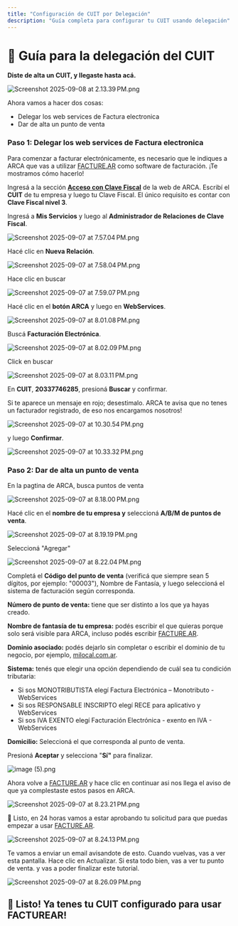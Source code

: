 ```yaml
---
title: "Configuración de CUIT por Delegación"
description: "Guía completa para configurar tu CUIT usando delegación"
---
```



# 🤝 Guía para la delegación del CUIT

**Diste de alta un CUIT, y llegaste hasta acá.**

![Screenshot 2025-09-08 at 2.13.39 PM.png](/images/Screenshot2025-09-08at2.13.39PM.png)

Ahora vamos a hacer dos cosas:

- Delegar los web services de Factura electronica
- Dar de alta un punto de venta

### Paso 1: Delegar los web services de Factura electronica

Para comenzar a facturar electrónicamente, es necesario que le indiques a ARCA que vas a utilizar [FACTURE.AR](http://FACTURE.AR) como software de facturación. ¡Te mostramos cómo hacerlo\!

Ingresá a la sección [**Acceso con Clave Fiscal**](https://auth.afip.gob.ar/contribuyente_/login.xhtml) de la web de ARCA. Escribí el **CUIT** de tu empresa y luego tu Clave Fiscal. El único requisito es contar con **Clave Fiscal nivel 3**.

Ingresá a **Mis Servicios** y luego al **Administrador de Relaciones de Clave Fiscal**.

![Screenshot 2025-09-07 at 7.57.04 PM.png](/images/Screenshot2025-09-07at7.57.04PM.png)

Hacé clic en **Nueva Relación**.

![Screenshot 2025-09-07 at 7.58.04 PM.png](/images/Screenshot2025-09-07at7.58.04PM.png)

Hace clic en buscar

![Screenshot 2025-09-07 at 7.59.07 PM.png](/images/Screenshot2025-09-07at7.59.07PM.png)

Hacé clic en el **botón ARCA** y luego en **WebServices**.

![Screenshot 2025-09-07 at 8.01.08 PM.png](/images/Screenshot2025-09-07at8.01.08PM.png)

Buscá **Facturación Electrónica**.

![Screenshot 2025-09-07 at 8.02.09 PM.png](/images/Screenshot2025-09-07at8.02.09PM.png)

Click en buscar

![Screenshot 2025-09-07 at 8.03.11 PM.png](/images/Screenshot2025-09-07at8.03.11PM.png)

En **CUIT**, **20337746285**, presioná **Buscar** y confirmar.

Si te aparece un mensaje en rojo; desestimalo. ARCA te avisa que no tenes un facturador registrado, de eso nos encargamos nosotros\!

![Screenshot 2025-09-07 at 10.30.54 PM.png](/images/Screenshot2025-09-07at10.30.54PM.png)

y luego **Confirmar**.

![Screenshot 2025-09-07 at 10.33.32 PM.png](/images/Screenshot2025-09-07at10.33.32PM.png)

### Paso 2: Dar de alta un punto de venta

En la pagtina de ARCA, busca puntos de venta

![Screenshot 2025-09-07 at 8.18.00 PM.png](/images/Screenshot2025-09-07at8.18.00PM.png)

Hacé clic en el **nombre de tu empresa y** seleccioná **A/B/M de puntos de venta**.

![Screenshot 2025-09-07 at 8.19.19 PM.png](/images/Screenshot2025-09-07at8.19.19PM.png)

Seleccioná "Agregar"

![Screenshot 2025-09-07 at 8.22.04 PM.png](/images/Screenshot2025-09-07at8.22.04PM.png)

Completá el **Código del punto de venta** (verificá que siempre sean 5 dígitos, por ejemplo: "00003"), Nombre de Fantasía, y luego seleccioná el sistema de facturación según corresponda.

**Número de punto de venta:** tiene que ser distinto a los que ya hayas creado.

**Nombre de fantasía de tu empresa:** podés escribir el que quieras porque solo será visible para ARCA, incluso podés escribir [FACTURE.AR](http://FACTURE.AR).

**Dominio asociado:** podés dejarlo sin completar o escribir el dominio de tu negocio, por ejemplo, [milocal.com.ar](http://milocal.com.ar).

**Sistema:** tenés que elegir una opción dependiendo de cuál sea tu condición tributaria:

- Si sos MONOTRIBUTISTA elegí Factura Electrónica – Monotributo - WebServices
- Si sos RESPONSABLE INSCRIPTO elegí RECE para aplicativo y WebServices
- Si sos IVA EXENTO elegí Facturación Electrónica - exento en IVA - WebServices

**Domicilio:** Seleccioná el que corresponda al punto de venta.

Presioná **Aceptar** y selecciona "**Sí"** para finalizar.

![image (5).png](/images/image\(5\).png)

Ahora volve a [FACTURE.AR](http://FACTURE.AR) y hace clic en continuar asi nos llega el aviso de que ya complestaste estos pasos en ARCA.

![Screenshot 2025-09-07 at 8.23.21 PM.png](/images/Screenshot2025-09-07at8.23.21PM.png)

🎉 Listo, en 24 horas vamos a estar aprobando tu solicitud para que puedas empezar a usar [FACTURE.AR](http://FACTURE.AR).

![Screenshot 2025-09-07 at 8.24.13 PM.png](/images/Screenshot2025-09-07at8.24.13PM.png)

Te vamos a enviar un email avisandote de esto. Cuando vuelvas, vas a ver esta pantalla. Hace clic en Actualizar. Si esta todo bien, vas a ver tu punto de venta. y vas a poder finalizar este tutorial.

![Screenshot 2025-09-07 at 8.26.09 PM.png](/images/Screenshot2025-09-07at8.26.09PM.png)

## 🎉 Listo\! Ya tenes tu CUIT configurado para usar FACTUREAR\!